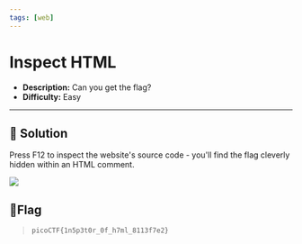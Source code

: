 ---
tags: [web]
---
# Inspect HTML

- **Description:** Can you get the flag?
- **Difficulty:** Easy

---

## 🔎 Solution
Press F12 to inspect the website's source code - you'll find the flag cleverly hidden within an HTML comment.
<div style={{ width: '100%', margin: '0 auto' }}>
  <img src={require("./flag.png").default} style={{ width: '100%', height: 'auto' }} />
</div>

## 🚩Flag
> `picoCTF{1n5p3t0r_0f_h7ml_8113f7e2}`

